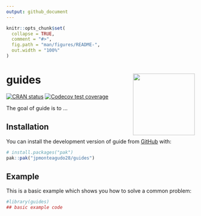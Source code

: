 ```yaml
---
output: github_document
---
```


<!-- README.md is generated from README.Rmd. Please edit that file -->

```r
knitr::opts_chunk$set(
  collapse = TRUE,
  comment = "#>",
  fig.path = "man/figures/README-",
  out.width = "100%"
)
```

# guides <img src="man/figures/logo.png" align="right" height="165"/>

<!-- badges: start -->
[![CRAN status](https://www.r-pkg.org/badges/version/guides)](https://CRAN.R-project.org/package=guide)
[![Codecov test coverage](https://codecov.io/gh/jpmonteagudo28/guide/graph/badge.svg)](https://app.codecov.io/gh/jpmonteagudo28/guide)
<!-- badges: end -->

The goal of guide is to ...

## Installation

You can install the development version of guide from [GitHub](https://github.com/) with:

``` r
# install.packages("pak")
pak::pak("jpmonteagudo28/guides")
```

## Example

This is a basic example which shows you how to solve a common problem:

```r
#library(guides)
## basic example code
```

